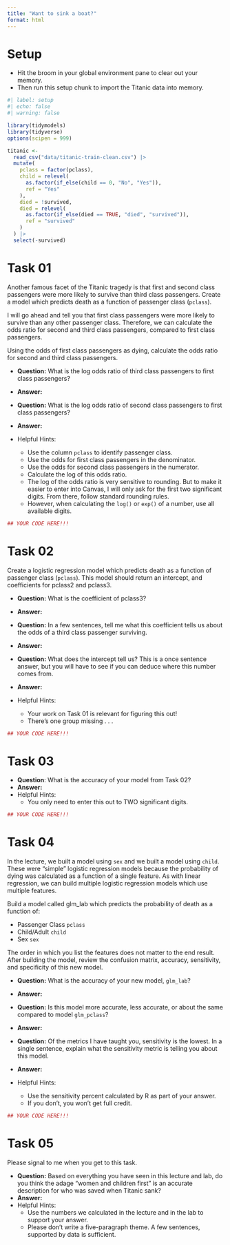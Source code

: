 ```yaml
---
title: "Want to sink a boat?"
format: html
---
```




Setup
================================================================================

- Hit the broom in your global environment pane to clear out your memory.
- Then run this setup chunk to import the Titanic data into memory.

```r
#| label: setup
#| echo: false
#| warning: false

library(tidymodels)
library(tidyverse)
options(scipen = 999)

titanic <-
  read_csv("data/titanic-train-clean.csv") |>
  mutate(
    pclass = factor(pclass),
    child = relevel(
      as.factor(if_else(child == 0, "No", "Yes")),
      ref = "Yes"
    ),
    died = !survived,
    died = relevel(
      as.factor(if_else(died == TRUE, "died", "survived")),
      ref = "survived"
    )
  ) |>
  select(-survived)
```



Task 01
================================================================================

Another famous facet of the Titanic tragedy is that first and second class
passengers were more likely to survive than third class passengers. Create a 
model which predicts death as a function of passenger class (`pclass`).

I will go ahead and tell you that first class passengers were more likely to
survive than any other passenger class. Therefore, we can calculate the odds 
ratio for second and third class passengers, compared to first class passengers.

Using the odds of first class passengers as dying, calculate the odds ratio for
second and third class passengers.

- **Question:** What is the log odds ratio of third class passengers to first
  class passengers?
- **Answer:** 

- **Question:** What is the log odds ratio of second class passengers to first
  class passengers?
- **Answer:** 

- Helpful Hints:
    - Use the column `pclass` to identify passenger class.
    - Use the odds for first class passengers in the denominator.
    - Use the odds for second class passengers in the numerator.
    - Calculate the log of this odds ratio.
    - The log of the odds ratio is very sensitive to rounding. But to make it 
      easier to enter into Canvas, I will only ask for the first two significant
      digits. From there, follow standard rounding rules.
    - However, when calculating the `log()` or `exp()` of a number, use all
      available digits.

```r

## YOUR CODE HERE!!!

```



Task 02
================================================================================

Create a logistic regression model which predicts death as a function of 
passenger class (`pclass`). This model should return an intercept, and 
coefficients for pclass2 and pclass3.

- **Question:** What is the coefficient of pclass3?
- **Answer:** 

- **Question:** In a few sentences, tell me what this coefficient tells us about
  the odds of a third class passenger surviving.
- **Answer:** 

- **Question:** What does the intercept tell us? This is a once sentence answer,
  but you will have to see if you can deduce where this number comes from.
- **Answer:** 
- Helpful Hints:
    - Your work on Task 01 is relevant for figuring this out!
    - There's one group missing . . . 

```r

## YOUR CODE HERE!!!

```



Task 03
================================================================================

- **Question**: What is the accuracy of your model from Task 02?
- **Answer:** 
- Helpful Hints:
    - You only need to enter this out to TWO significant digits.

```r

## YOUR CODE HERE!!!

```



Task 04
================================================================================

In the lecture, we built a model using `sex` and we built a model using `child`.
These were "simple" logistic regression models because the probability of dying
was calculated as a function of a single feature. As with linear regression, we
can build multiple logistic regression models which use multiple features.

Build a model called glm_lab which predicts the probability of death as a 
function of:

- Passenger Class `pclass`
- Child/Adult `child`
- Sex `sex`

The order in which you list the features does not matter to the end result.
After building the model, review the confusion matrix, accuracy, sensitivity,
and specificity of this new model.

- **Question:** What is the accuracy of your new model, `glm_lab`?
- **Answer:** 

- **Question:** Is this model more accurate, less accurate, or about the same
  compared to model `glm_pclass`?
- **Answer:** 

- **Question:** Of the metrics I have taught you, sensitivity is the lowest. In
  a single sentence, explain what the sensitivity metric is telling you about 
  this model.
- **Answer:** 
- Helpful Hints: 
    - Use the sensitivity percent calculated by R as part of your answer.
    - If you don't, you won't get full credit.


```r

## YOUR CODE HERE!!!

```



Task 05
================================================================================

Please signal to me when you get to this task.

- **Question:** Based on everything you have seen in this lecture and lab, do
  you think the adage "women and children first" is an accurate description for 
  who was saved when Titanic sank?
- **Answer:**
- Helpful Hints:
    - Use the numbers we calculated in the lecture and in the lab to support
      your answer.
    - Please don't write a five-paragraph theme. A few sentences, supported by 
      data is sufficient.